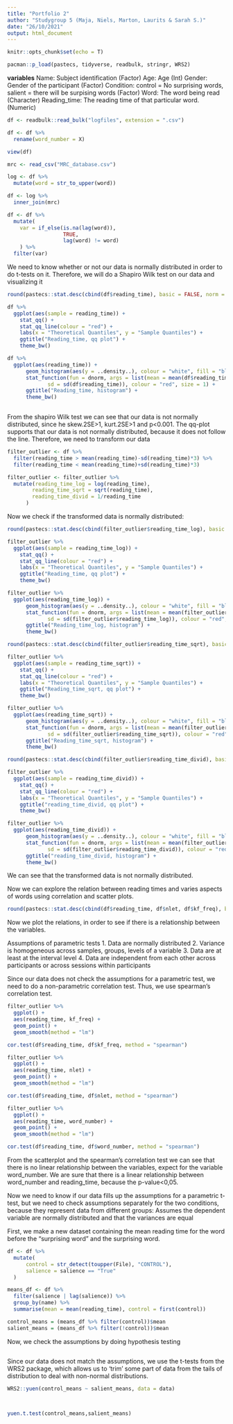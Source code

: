 ```yaml
---
title: "Portfolio 2"
author: "Studygroup 5 (Maja, Niels, Marton, Laurits & Sarah S.)"
date: "26/10/2021"
output: html_document
---
```


```r
knitr::opts_chunk$set(echo = T)

pacman::p_load(pastecs, tidyverse, readbulk, stringr, WRS2)

```

**variables**
Name: Subject identification (Factor)
Age: Age (Int)
Gender: Gender of the participant (Factor)
Condition: control = No surprising words, salient = there will be surpising words (Factor)
Word: The word being read (Character)
Reading_time: The reading time of that particular word. (Numeric) 

```r
df <- readbulk::read_bulk("logfiles", extension = ".csv")

df <- df %>% 
  rename(word_number = X)

view(df)
```

```r

mrc <- read_csv("MRC_database.csv")

log <- df %>% 
  mutate(word = str_to_upper(word))

df <- log %>% 
  inner_join(mrc)

df <- df %>% 
  mutate(
    var = if_else(is.na(lag(word)), 
                  TRUE, 
                  lag(word) != word)
    ) %>% 
  filter(var)

```

We need to know whether or not our data is normally distributed in order to do t-tests on it. 
Therefore, we will do a Shapiro Wilk test on our data and visualizing it

```r
round(pastecs::stat.desc(cbind(df$reading_time), basic = FALSE, norm = TRUE), digits = 2)

df %>% 
  ggplot(aes(sample = reading_time)) +
    stat_qq() +
    stat_qq_line(colour = "red") +
    labs(x = "Theoretical Quantiles", y = "Sample Quantiles") +
    ggtitle("Reading_time, qq plot") +
    theme_bw()

df %>% 
  ggplot(aes(reading_time)) +
      geom_histogram(aes(y = ..density..), colour = "white", fill = "black") +
      stat_function(fun = dnorm, args = list(mean = mean(df$reading_time),
             sd = sd(df$reading_time)), colour = "red", size = 1) +
      ggtitle("Reading_time, histogram") +
      theme_bw()
  
```

From the shapiro Wilk test we can see that our data is not normally distributed, since he skew.2SE>1, kurt.2SE>1 and p<0.001. The qq-plot supports that our data is not normally distributed, because it does not follow the line. Therefore, we need to transform our data

```r
filter_outlier <- df %>% 
  filter(reading_time > mean(reading_time)-sd(reading_time)*3) %>% 
  filter(reading_time < mean(reading_time)+sd(reading_time)*3) 

filter_outlier <- filter_outlier %>% 
  mutate(reading_time_log = log(reading_time), 
        reading_time_sqrt = sqrt(reading_time), 
        reading_time_divid = 1/reading_time
      )

```

Now we check if the transformed data is normally distributed:

```r

round(pastecs::stat.desc(cbind(filter_outlier$reading_time_log), basic = FALSE, norm = TRUE), digits = 2)

filter_outlier %>% 
  ggplot(aes(sample = reading_time_log)) +
    stat_qq() +
    stat_qq_line(colour = "red") +
    labs(x = "Theoretical Quantiles", y = "Sample Quantiles") +
    ggtitle("Reading_time, qq plot") +
    theme_bw()

filter_outlier %>% 
  ggplot(aes(reading_time_log)) +
      geom_histogram(aes(y = ..density..), colour = "white", fill = "black") +
      stat_function(fun = dnorm, args = list(mean = mean(filter_outlier$reading_time_log),
             sd = sd(filter_outlier$reading_time_log)), colour = "red", size = 1) +
      ggtitle("Reading_time_log, histogram") +
      theme_bw()

round(pastecs::stat.desc(cbind(filter_outlier$reading_time_sqrt), basic = FALSE, norm = TRUE), digits = 2)

filter_outlier %>% 
  ggplot(aes(sample = reading_time_sqrt)) +
    stat_qq() +
    stat_qq_line(colour = "red") +
    labs(x = "Theoretical Quantiles", y = "Sample Quantiles") +
    ggtitle("Reading_time_sqrt, qq plot") +
    theme_bw()

filter_outlier %>% 
  ggplot(aes(reading_time_sqrt)) +
      geom_histogram(aes(y = ..density..), colour = "white", fill = "black") +
      stat_function(fun = dnorm, args = list(mean = mean(filter_outlier$reading_time_sqrt),
             sd = sd(filter_outlier$reading_time_sqrt)), colour = "red", size = 1) +
      ggtitle("Reading_time_sqrt, histogram") +
      theme_bw()

round(pastecs::stat.desc(cbind(filter_outlier$reading_time_divid), basic = FALSE, norm = TRUE), digits = 2)

filter_outlier %>% 
  ggplot(aes(sample = reading_time_divid)) +
    stat_qq() +
    stat_qq_line(colour = "red") +
    labs(x = "Theoretical Quantiles", y = "Sample Quantiles") +
    ggtitle("reading_time_divid, qq plot") +
    theme_bw()

filter_outlier %>% 
  ggplot(aes(reading_time_divid)) +
      geom_histogram(aes(y = ..density..), colour = "white", fill = "black") +
      stat_function(fun = dnorm, args = list(mean = mean(filter_outlier$reading_time_divid),
             sd = sd(filter_outlier$reading_time_divid)), colour = "red", size = 1) +
      ggtitle("reading_time_divid, histogram") +
      theme_bw()

```
We can see that the transformed data is not normally distributed. 

Now we can explore the relation between reading times and varies aspects of words using correlation and scatter plots.

```r

round(pastecs::stat.desc(cbind(df$reading_time, df$nlet, df$kf_freq), basic = FALSE, norm = TRUE), digits = 2)

```

Now we plot the relations, in order to see if there is a relationship between the variables.  

Assumptions of parametric tests
1. Data are normally distributed
2. Variance is homogeneous across samples, groups, levels of a variable
3. Data are at least at the interval level
4. Data are independent from each other across participants or across sessions within participants

Since our data does not check the assumptions for a parametric test, we need to do a non-parametric correlation test. Thus, we use spearman's correlation test.

```r
filter_outlier %>% 
  ggplot() +
  aes(reading_time, kf_freq) +
  geom_point() +
  geom_smooth(method = "lm")

cor.test(df$reading_time, df$kf_freq, method = "spearman")

filter_outlier %>% 
  ggplot() +
  aes(reading_time, nlet) +
  geom_point() +
  geom_smooth(method = "lm")

cor.test(df$reading_time, df$nlet, method = "spearman")

filter_outlier %>% 
  ggplot() +
  aes(reading_time, word_number) +
  geom_point() +
  geom_smooth(method = "lm")

cor.test(df$reading_time, df$word_number, method = "spearman")

```

From the scatterplot and the spearman's correlation test we can see that there is no linear relationship between the variables, expect for the variable word_number. We are sure that there is a linear relationship between word_number and reading_time, because the p-value<0,05. 

Now we need to know if our data fills up the assumptions for a parametric t-test, but we need to check assumptions separately for the two conditions, because they represent data from different groups: Assumes the dependent variable are normally distributed and that the variances are equal

First, we make a new dataset containing the mean reading time for the word before the "surprising word" and the surprising word.
```r

df <- df %>%
  mutate(
      control = str_detect(toupper(File), "CONTROL"),
      salience = salience == "True"
  )

means_df <- df %>%
  filter(salience | lag(salience)) %>% 
  group_by(name) %>% 
  summarise(mean = mean(reading_time), control = first(control))

control_means = (means_df %>% filter(control))$mean
salient_means = (means_df %>% filter(!control))$mean

```

Now, we check the assumptions by doing hypothesis testing
```r




```



Since our data does not match the assumptions, we use the t-tests from the WRS2 package, which allows us to 'trim' some part of data from the tails of distribution to deal with non-normal distributions. 

```r

WRS2::yuen(control_means ~ salient_means, data = data)



yuen.t.test(control_means,salient_means)
```

























